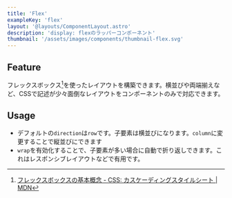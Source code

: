 ```yaml
---
title: 'Flex'
exampleKey: 'flex'
layout: '@layouts/ComponentLayout.astro'
description: 'display: flexのラッパーコンポーネント'
thumbnail: '/assets/images/components/thumbnail-flex.svg'
---
```


## Feature

フレックスボックス[^flexbox]を使ったレイアウトを構築できます。横並びや両端揃えなど、CSSで記述が少々面倒なレイアウトをコンポーネントのみで対応できます。

[^flexbox]: [フレックスボックスの基本概念 - CSS: カスケーディングスタイルシート | MDN](https://developer.mozilla.org/ja/docs/Web/CSS/CSS_flexible_box_layout/Basic_concepts_of_flexbox)


## Usage

- デフォルトの`direction`は`row`です。子要素は横並びになります。`column`に変更することで縦並びにできます
- `wrap`を有効化することで、子要素が多い場合に自動で折り返しできます。これはレスポンシブレイアウトなどで有用です。
